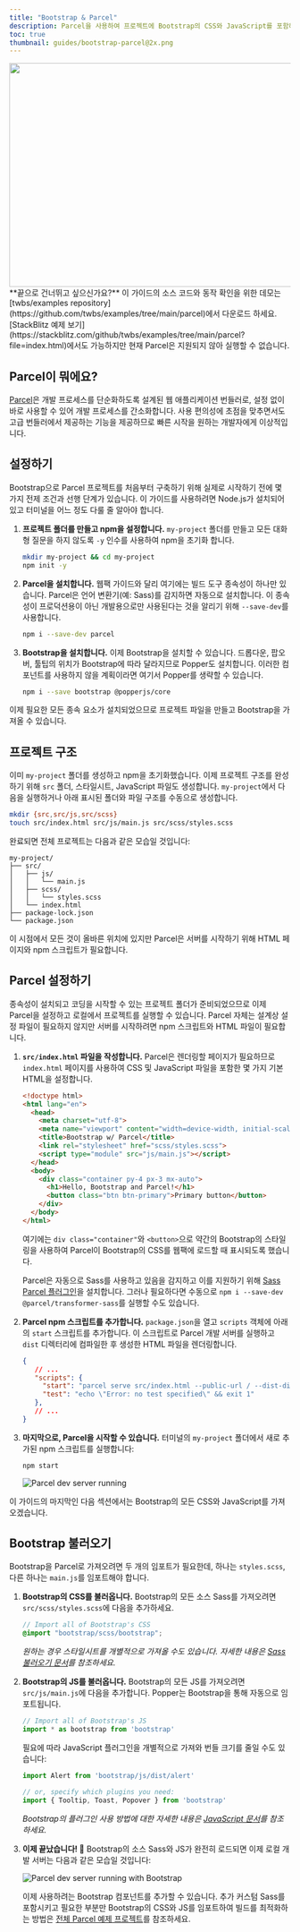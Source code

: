 ```yaml
---
title: "Bootstrap & Parcel"
description: Parcel을 사용하여 프로젝트에 Bootstrap의 CSS와 JavaScript를 포함하고 번들링하는 방법에 대한 공식 가이드입니다.
toc: true
thumbnail: guides/bootstrap-parcel@2x.png
---
```


<img class="d-block mx-auto mb-4 img-fluid rounded-3" srcset="/docs/[[config:docs_version]]/assets/img/guides/bootstrap-parcel.png, /docs/[[config:docs_version]]/assets/img/guides/bootstrap-parcel@2x.png 2x" src="/docs/[[config:docs_version]]/assets/img/guides/bootstrap-parcel.png" width="800" height="400" alt="" />

<Callout>
**끝으로 건너뛰고 싶으신가요?** 이 가이드의 소스 코드와 동작 확인을 위한 데모는 [twbs/examples repository](https://github.com/twbs/examples/tree/main/parcel)에서 다운로드 하세요. [StackBlitz 예제 보기](https://stackblitz.com/github/twbs/examples/tree/main/parcel?file=index.html)에서도 가능하지만 현재 Parcel은 지원되지 않아 실행할 수 없습니다.
</Callout>

## Parcel이 뭐에요?

[Parcel](https://parceljs.org/)은 개발 프로세스를 단순화하도록 설계된 웹 애플리케이션 번들러로, 설정 없이 바로 사용할 수 있어 개발 프로세스를 간소화합니다. 사용 편의성에 초점을 맞추면서도 고급 번들러에서 제공하는 기능을 제공하므로 빠른 시작을 원하는 개발자에게 이상적입니다.

## 설정하기

Bootstrap으로 Parcel 프로젝트를 처음부터 구축하기 위해 실제로 시작하기 전에 몇 가지 전제 조건과 선행 단계가 있습니다. 이 가이드를 사용하려면 Node.js가 설치되어 있고 터미널을 어느 정도 다룰 줄 알아야 합니다.

1. **프로젝트 폴더를 만들고 npm을 설정합니다.** `my-project` 폴더를 만들고 모든 대화형 질문을 하지 않도록 `-y` 인수를 사용하여 npm을 초기화 합니다.

   ```sh
   mkdir my-project && cd my-project
   npm init -y
   ```

2. **Parcel을 설치합니다.** 웹팩 가이드와 달리 여기에는 빌드 도구 종속성이 하나만 있습니다. Parcel은 언어 변환기(예: Sass)를 감지하면 자동으로 설치합니다. 이 종속성이 프로덕션용이 아닌 개발용으로만 사용된다는 것을 알리기 위해 `--save-dev`를 사용합니다.

   ```sh
   npm i --save-dev parcel
   ```

3. **Bootstrap을 설치합니다.** 이제 Bootstrap을 설치할 수 있습니다. 드롭다운, 팝오버, 툴팁의 위치가 Bootstrap에 따라 달라지므로 Popper도 설치합니다. 이러한 컴포넌트를 사용하지 않을 계획이라면 여기서 Popper를 생략할 수 있습니다.

   ```sh
   npm i --save bootstrap @popperjs/core
   ```

이제 필요한 모든 종속 요소가 설치되었으므로 프로젝트 파일을 만들고 Bootstrap을 가져올 수 있습니다.

## 프로젝트 구조

이미 `my-project` 폴더를 생성하고 npm을 초기화했습니다. 이제 프로젝트 구조를 완성하기 위해 `src` 폴더, 스타일시트, JavaScript 파일도 생성합니다. `my-project`에서 다음을 실행하거나 아래 표시된 폴더와 파일 구조를 수동으로 생성합니다.

```sh
mkdir {src,src/js,src/scss}
touch src/index.html src/js/main.js src/scss/styles.scss
```

완료되면 전체 프로젝트는 다음과 같은 모습일 것입니다:

```text
my-project/
├── src/
│   ├── js/
│   │   └── main.js
│   ├── scss/
│   │   └── styles.scss
│   └── index.html
├── package-lock.json
└── package.json
```

이 시점에서 모든 것이 올바른 위치에 있지만 Parcel은 서버를 시작하기 위해 HTML 페이지와 npm 스크립트가 필요합니다.

## Parcel 설정하기

종속성이 설치되고 코딩을 시작할 수 있는 프로젝트 폴더가 준비되었으므로 이제 Parcel을 설정하고 로컬에서 프로젝트를 실행할 수 있습니다. Parcel 자체는 설계상 설정 파일이 필요하지 않지만 서버를 시작하려면 npm 스크립트와 HTML 파일이 필요합니다.

1. **`src/index.html` 파일을 작성합니다.** Parcel은 렌더링할 페이지가 필요하므로 `index.html` 페이지를 사용하여 CSS 및 JavaScript 파일을 포함한 몇 가지 기본 HTML을 설정합니다.

   ```html
   <!doctype html>
   <html lang="en">
     <head>
       <meta charset="utf-8">
       <meta name="viewport" content="width=device-width, initial-scale=1">
       <title>Bootstrap w/ Parcel</title>
       <link rel="stylesheet" href="scss/styles.scss">
       <script type="module" src="js/main.js"></script>
     </head>
     <body>
       <div class="container py-4 px-3 mx-auto">
         <h1>Hello, Bootstrap and Parcel!</h1>
         <button class="btn btn-primary">Primary button</button>
       </div>
     </body>
   </html>
   ```

   여기에는 `div class="container"`와 `<button>`으로 약간의 Bootstrap의 스타일링을 사용하여 Parcel이 Bootstrap의 CSS를 웹팩에 로드할 때 표시되도록 했습니다.

   Parcel은 자동으로 Sass를 사용하고 있음을 감지하고 이를 지원하기 위해 [Sass Parcel 플러그인](https://parceljs.org/languages/sass/)을 설치합니다. 그러나 필요하다면 수동으로 `npm i --save-dev @parcel/transformer-sass`를 실행할 수도 있습니다.

2. **Parcel npm 스크립트를 추가합니다.** `package.json`을 열고 `scripts` 객체에 아래의 `start` 스크립트를 추가합니다. 이 스크립트로 Parcel 개발 서버를 실행하고 `dist` 디렉터리에 컴파일한 후 생성한 HTML 파일을 렌더링합니다.

   ```json
   {
      // ...
      "scripts": {
        "start": "parcel serve src/index.html --public-url / --dist-dir dist",
        "test": "echo \"Error: no test specified\" && exit 1"
      },
      // ...
   }
   ```

3. **마지막으로, Parcel을 시작할 수 있습니다.** 터미널의 `my-project` 폴더에서 새로 추가된 npm 스크립트를 실행합니다:

   ```sh
   npm start
   ```

   <img class="img-fluid" src="/docs/[[config:docs_version]]/assets/img/guides/parcel-dev-server.png" alt="Parcel dev server running" />

이 가이드의 마지막인 다음 섹션에서는 Bootstrap의 모든 CSS와 JavaScript를 가져오겠습니다.

## Bootstrap 불러오기

Bootstrap을 Parcel로 가져오려면 두 개의 임포트가 필요한데, 하나는 `styles.scss`, 다른 하나는 `main.js`를 임포트해야 합니다.

1. **Bootstrap의 CSS를 불러옵니다.** Bootstrap의 모든 소스 Sass를 가져오려면 `src/scss/styles.scss`에 다음을 추가하세요.

   ```scss
   // Import all of Bootstrap's CSS
   @import "bootstrap/scss/bootstrap";
   ```

   *원하는 경우 스타일시트를 개별적으로 가져올 수도 있습니다. 자세한 내용은 [Sass 불러오기 문서]([[docsref:/customize/sass#importing]])를 참조하세요.*

2. **Bootstrap의 JS를 불러옵니다.** Bootstrap의 모든 JS를 가져오려면 `src/js/main.js`에 다음을 추가합니다. Popper는 Bootstrap을 통해 자동으로 임포트됩니다.

   
   ```js
   // Import all of Bootstrap's JS
   import * as bootstrap from 'bootstrap'
   ```

   필요에 따라 JavaScript 플러그인을 개별적으로 가져와 번들 크기를 줄일 수도 있습니다:

   
   ```js
   import Alert from 'bootstrap/js/dist/alert'

   // or, specify which plugins you need:
   import { Tooltip, Toast, Popover } from 'bootstrap'
   ```

   *Bootstrap의 플러그인 사용 방법에 대한 자세한 내용은 [JavaScript 문서]([[docsref:/getting-started/javascript/]])를 참조하세요.*

3. **이제 끝났습니다! 🎉** Bootstrap의 소스 Sass와 JS가 완전히 로드되면 이제 로컬 개발 서버는 다음과 같은 모습일 것입니다:

   <img class="img-fluid" src="/docs/[[config:docs_version]]/assets/img/guides/parcel-dev-server-bootstrap.png" alt="Parcel dev server running with Bootstrap" />

   이제 사용하려는 Bootstrap 컴포넌트를 추가할 수 있습니다. 추가 커스텀 Sass를 포함시키고 필요한 부분만 Bootstrap의 CSS와 JS를 임포트하여 빌드를 최적화하는 방법은 [전체 Parcel 예제 프로젝트](https://github.com/twbs/examples/tree/main/parcel)를 참조하세요.

<GuideFooter />
